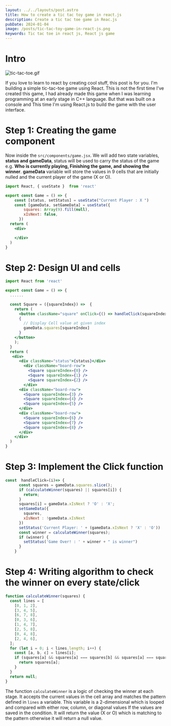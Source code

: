 ```yaml
---
layout: ../../layouts/post.astro
title: How to create a tic tac toy game in react.js
description: Create a tic tac toe game in Reac.js
pubDate: 2024-01-04
image: /posts/tic-tac-toy-game-in-react-js.png
keywords: Tic tac toe in react js, React js game
---
```

# Intro

![tic-tac-toe.gif](/posts/tic-tac-toy-game-in-react-js-image-1.gif)

If you love to learn to react by creating cool stuff, this post is for you. I'm building a simple tic-tac-toe game using React. This is not the first time I've created this game, I had already made this game when I was learning programming at an early stage in C++ language. But that was built on a console and This time I'm using React.js to build the game with the user interface.

# Step 1: Creating the game component

Now inside the `src/components/game.jsx`. We will add two state variables, **status and gameData**, status will be used to carry the status of the game e.g. **Who is currently playing, Finishing the game, and showing the winner**. **gameData** variable will store the values in 9 cells that are initially nulled and the current player of the game (X or O).

```jsx
import React, { useState }  from 'react'

export const Game = () => {
    const [status, setStatus] = useState("Current Player : X ")
    const [gameData, setGameData] = useState({
        squares: Array(9).fill(null),
        xIsNext: false,
      })
  return (
    <div>

    </div>
  )
}
```

# Step 2: Design UI and cells

```jsx
import React from 'react'

export const Game = () => {
  ......

  const Square = ({squareIndex}) =>  {
    return (
      <button className="square" onClick={() => handleClick(squareIndex)}>
      {
        // Display Cell value at given index
        gameData.squares[squareIndex]
      }
    </button>
    );
  }
  return (
   <div>
      <div className="status">{status}</div>
        <div className="board-row">
          <Square squareIndex={0} />
          <Square squareIndex={1} />
          <Square squareIndex={2} />
        </div>
      <div className="board-row">
        <Square squareIndex={3} />
        <Square squareIndex={4} />
        <Square squareIndex={5} />
      </div>
      <div className="board-row">
        <Square squareIndex={6} />
        <Square squareIndex={7} />
        <Square squareIndex={8} />
      </div>
    </div>
  )
}
```

# Step 3: Implement the Click function

```jsx
const  handleClick=(i)=> {
      const squares = gameData.squares.slice();
      if (calculateWinner(squares) || squares[i]) {
        return;
      }
      squares[i] = gameData.xIsNext ? 'O' : 'X';
      setGameData({
        squares,
        xIsNext : !gameData.xIsNext
      })
      setStatus('Current Player: ' + (gameData.xIsNext ? 'X' : 'O'))
      const winner = calculateWinner(squares);
      if (winner) {
        setStatus('Game Over! : ' + winner + " is winner")
      }
    }
```

# Step 4: Writing algorithm to check the winner on every state/click

```jsx
function calculateWinner(squares) {
  const lines = [
    [0, 1, 2],
    [3, 4, 5],
    [6, 7, 8],
    [0, 3, 6],
    [1, 4, 7],
    [2, 5, 8],
    [0, 4, 8],
    [2, 4, 6],
  ];
  for (let i = 0; i < lines.length; i++) {
    const [a, b, c] = lines[i];
    if (squares[a] && squares[a] === squares[b] && squares[a] === squares[c]) {
      return squares[a];
    }
  }
  return null;
}
```

The function `calculateWinner` is a logic of checking the winner at each stage. It accepts the current values in the cell array and matches the pattern defined in `lines` a variable. This variable is a 2-dimensional which is looped and compared with either row, column, or diagonal values If the values are saved in the condition. It will return the value (X or O) which is matching to the pattern otherwise it will return a null value.
